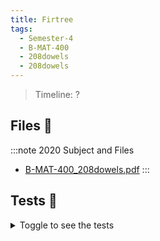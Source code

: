 ```yaml
---
title: Firtree
tags:
  - Semester-4
  - B-MAT-400
  - 208dowels
  - 208dowels
---
```

> Timeline: ?


## Files 📂

:::note 2020 Subject and Files
- [B-MAT-400_208dowels.pdf](https://github.com/Studio-17/Epitech-Subjects/raw/main/Semester-4/B-MAT-400/208dowels/208dowels/B-MAT-400_208dowels.pdf)
:::

## Tests 🤖
<details>
  <summary>Toggle to see the tests</summary>
  <div>
Yo
  </div>
</details>
